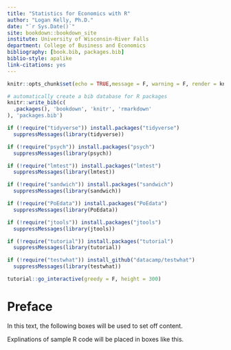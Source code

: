 ```yaml
--- 
title: "Statistics for Economics with R"
author: "Logan Kelly, Ph.D."
date: "`r Sys.Date()`"
site: bookdown::bookdown_site
institute: University of Wisconsin-River Falls
department: College of Business and Economics
bibliography: [book.bib, packages.bib]
biblio-style: apalike
link-citations: yes
---
```


```r
knitr::opts_chunk$set(echo = TRUE,message = F, warning = F, render = knitr::normal_print)

# automatically create a bib database for R packages
knitr::write_bib(c(
  .packages(), 'bookdown', 'knitr', 'rmarkdown'
), 'packages.bib')

```

```r
if (!require("tidyverse")) install.packages("tidyverse")
  suppressMessages(library(tidyverse))

if (!require("psych")) install.packages("psych")
  suppressMessages(library(psych))

if (!require("lmtest")) install.packages("lmtest")
  suppressMessages(library(lmtest))

if (!require("sandwich")) install.packages("sandwich")
  suppressMessages(library(sandwich))

if (!require("PoEdata")) install.packages("PoEdata")
  suppressMessages(library(PoEdata))

if (!require("jtools")) install.packages("jtools")
  suppressMessages(library(jtools))

if (!require("tutorial")) install.packages("tutorial")
  suppressMessages(library(tutorial))

if (!require("testwhat")) install_github("datacamp/testwhat")
  suppressMessages(library(testwhat))
```

```r
tutorial::go_interactive(greedy = F, height = 300)
```


# Preface {-}

In this text, the following boxes will be used to set off content.

:::code_note
Explinations of sample R code will be placed in boxes like this.
:::